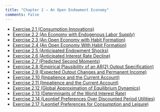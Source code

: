 ```yaml
---
title: "Chapter 2 – An Open Endowment Economy"
comments: False
---
```



- [Exercise 2.1 (Consumption Innovations)](2_1.qmd)
- [Exercise 2.2 (An Economy with Endogenous Labor Supply)](2_2.qmd)
- [Exercise 2.3 (An Open Economy with Habit Formation)](2_3.qmd)
- [Exercise 2.4 (An Open Economy With Habit Formation)](2_4.qmd)
- [Exercise 2.5 (Anticipated Endowment Shocks)](2_5.qmd)
- [Exercise 2.6 (Anticipated Interest Rate Decline)](2_6.qmd)
- [Exercise 2.7 (Predicted Second Moments)](2_7.qmd)
- [Exercise 2.8 (Empirical Plausibility of an AR(2) Output Specification)](2_8.qmd)
- [Exercise 2.9 (Expected Output Changes and Permanent Income)](2_9.qmd)
- [Exercise 2.10 (Impatience and the Current Account)](2_10.qmd)
- [Exercise 2.11 (Impatience and the Current Account)](2_11.qmd)
- [Exercise 2.12 (Global Approximation of Equilibrium Dynamics)](2_12.qmd)
- [Exercise 2.13 (Determinants of the World Interest Rate)](2_13.qmd)
- [Exercise 2.14 (Leontief Preferences Over Discounted Period Utilities)](2_14.qmd)
- [Exercise 2.17 (Leontief Preferences for Consumption and Leisure)](2_17.qmd)
